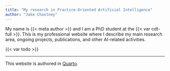 ```yaml
---
title: "My research in Practice-Oriented Artificial Intelligence"
author: "Jake Chastney"
---
```


My name is {{< meta author >}} and I am a PhD student at the {{< var cdt-full >}}. 
This is my professional website where I describe my main research area, ongoing projects, publications, and other AI-related activities. 

{{< var todo >}}

---

This website is authored in [Quarto](https://quarto.org/docs/websites).

